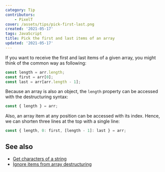 ```yaml
---
category: Tip
contributors:
    - PixelT
cover: /assets/tips/pick-first-last.png
created: '2021-05-17'
tags: JavaScript
title: Pick the first and last items of an array
updated: '2021-05-17'
---
```


If you want to receive the first and last items of a given array, you might think of the common way as following:

```js
const length = arr.length;
const first = arr[0];
const last = arr[arr.length - 1];
```

Because an array is also an object, the `length` property can be accessed with the destructuring syntax:

```js
const { length } = arr;
```

Also, an array item at any position can be accessed with its index. Hence, we can shorten three lines at the top with a single line:

```js
const { length, 0: first, [length - 1]: last } = arr;
```

## See also

-   [Get characters of a string](https://phuoc.ng/collection/tips/get-characters-of-a-string/)
-   [Ignore items from array destructuring](https://phuoc.ng/collection/tips/ignore-items-from-array-destructuring/)
